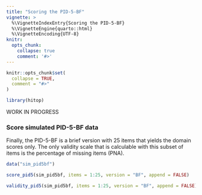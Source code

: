 ```yaml
---
title: "Scoring the PID-5-BF"
vignette: >
  %\VignetteIndexEntry{Scoring the PID-5-BF}
  %\VignetteEngine{quarto::html}
  %\VignetteEncoding{UTF-8}
knitr:
  opts_chunk:
    collapse: true
    comment: '#>'
---
```


```r
knitr::opts_chunk$set(
  collapse = TRUE,
  comment = "#>"
)
```

```r
library(hitop)
```

WORK IN PROGRESS

### Score simulated PID-5-BF data

Finally, the PID-5-BF is a brief version with 25 items that yields the domain scores only. The only validity scale that is calculable with this subset of items is the percentage of missing items (PNA). 

```r
data("sim_pid5bf")

score_pid5(sim_pid5bf, items = 1:25, version = "BF", append = FALSE)

validity_pid5(sim_pid5bf, items = 1:25, version = "BF", append = FALSE)
```
